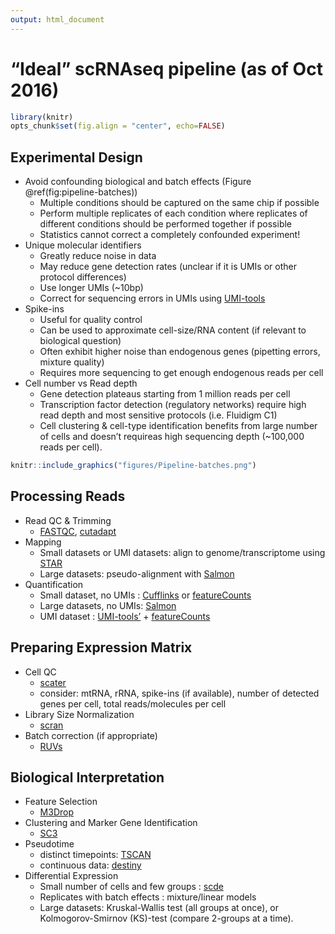```yaml
---
output: html_document
---
```


# "Ideal" scRNAseq pipeline (as of Oct 2016)

```r
library(knitr)
opts_chunk$set(fig.align = "center", echo=FALSE)
```

## Experimental Design

* Avoid confounding biological and batch effects (Figure \@ref(fig:pipeline-batches))
    * Multiple conditions should be captured on the same chip if possible
    * Perform multiple replicates of each condition where replicates of different conditions should be performed together if possible
    * Statistics cannot correct a completely confounded experiment!

* Unique molecular identifiers
    * Greatly reduce noise in data
    * May reduce gene detection rates (unclear if it is UMIs or other protocol differences)
    * Use longer UMIs (~10bp)
    * Correct for sequencing errors in UMIs using [UMI-tools](https://github.com/CGATOxford/UMI-tools)

* Spike-ins
    * Useful for quality control
    * Can be used to approximate cell-size/RNA content (if relevant to biological question)
    * Often exhibit higher noise than endogenous genes (pipetting errors, mixture quality)
    * Requires more sequencing to get enough endogenous reads per cell

* Cell number vs Read depth
    * Gene detection plateaus starting from 1 million reads per cell
    * Transcription factor detection (regulatory networks) require high read depth and most sensitive protocols (i.e. Fluidigm C1)
    * Cell clustering & cell-type identification benefits from large number of cells and doesn't requireas high sequencing depth (~100,000 reads per cell).

```r
knitr::include_graphics("figures/Pipeline-batches.png")
```
## Processing Reads
* Read QC & Trimming
    * [FASTQC](http://www.bioinformatics.babraham.ac.uk/projects/fastqc/), [cutadapt](http://cutadapt.readthedocs.io/en/stable/index.html)
    
* Mapping
    * Small datasets or UMI datasets: align to genome/transcriptome using [STAR](https://github.com/alexdobin/STAR)
    * Large datasets: pseudo-alignment with [Salmon](http://salmon.readthedocs.io/en/latest/salmon.html)
  
* Quantification
    * Small dataset, no UMIs : [Cufflinks](http://cole-trapnell-lab.github.io/cufflinks/tools/) or [featureCounts](http://subread.sourceforge.net/)
    * Large datasets, no UMIs: [Salmon](http://salmon.readthedocs.io/en/latest/salmon.html)
    * UMI dataset : [UMI-tools'](https://github.com/CGATOxford/UMI-tools) + [featureCounts](http://subread.sourceforge.net/)

## Preparing Expression Matrix

* Cell QC
    * [scater](http://bioconductor.org/packages/scater)
    * consider: mtRNA, rRNA, spike-ins (if available), number of detected genes per cell, total reads/molecules per cell

* Library Size Normalization
    * [scran](http://bioconductor.org/packages/scran)

* Batch correction (if appropriate)
    * [RUVs](http://bioconductor.org/packages/RUVSeq)

## Biological Interpretation

* Feature Selection
    * [M3Drop](http://bioconductor.org/packages/M3Drop)

* Clustering and Marker Gene Identification
    * [SC3](http://bioconductor.org/packages/SC3)

* Pseudotime
    * distinct timepoints: [TSCAN](http://bioconductor.org/packages/TSCAN)
    * continuous data: [destiny](http://bioconductor.org/packages/destiny)

* Differential Expression
    * Small number of cells and few groups : [scde](http://hms-dbmi.github.io/scde/)
    * Replicates with batch effects : mixture/linear models
    * Large datasets: Kruskal-Wallis test (all groups at once), or Kolmogorov-Smirnov (KS)-test (compare 2-groups at a time).
